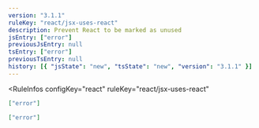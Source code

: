 ```yaml
---
version: "3.1.1"
ruleKey: "react/jsx-uses-react"
description: Prevent React to be marked as unused
jsEntry: ["error"]
previousJsEntry: null
tsEntry: ["error"]
previousTsEntry: null
history: [{ "jsState": "new", "tsState": "new", "version": "3.1.1" }]
---
```


<RuleInfos 
  configKey="react" 
  ruleKey="react/jsx-uses-react" 
>

```json
["error"]
```

```json
["error"]
```

</RuleInfos>
